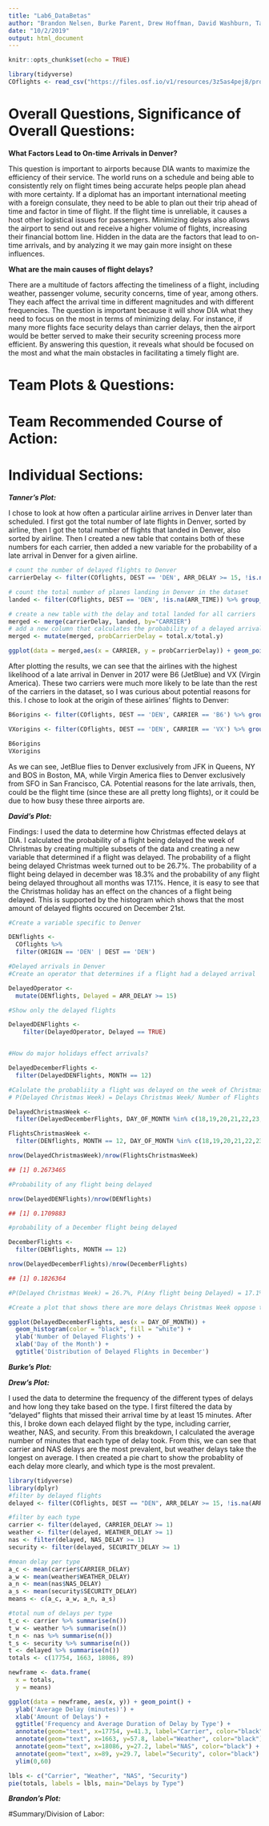 ```yaml
---
title: "Lab6_DataBetas"
author: "Brandon Nelsen, Burke Parent, Drew Hoffman, David Washburn, Tanner Ball"
date: "10/2/2019"
output: html_document
---
```


```r
knitr::opts_chunk$set(echo = TRUE)
```

```r
library(tidyverse)
COflights <- read_csv("https://files.osf.io/v1/resources/3z5as4pej8/providers/osfstorage/5a8ca28f57103100104584db")
```


# Overall Questions, Significance of Overall Questions:

**What Factors Lead to On-time Arrivals in Denver?**

This question is important to airports because DIA wants to maximize the efficiency of their service.  The world runs on a schedule and being able to consistently rely on flight times being accurate helps people plan ahead with more certainty. If a diplomat has an important international meeting with a foreign consulate, they need to be able to plan out their trip ahead of time and factor in time of flight. If the flight time is unreliable, it causes a host other logistical issues for passengers.  Minimizing delays also allows the airport to send out and receive a higher volume of flights, increasing their financial bottom line. Hidden in the data are the factors that lead to on-time arrivals, and by analyzing it we may gain more insight on these influences.

**What are the main causes of flight delays?**

There are a multitude of factors affecting the timeliness of a flight, including weather, passenger volume, security concerns, time of year, among others. They each affect the arrival time in different magnitudes and with different frequencies. The question is important because it will show DIA what they need to focus on the most in terms of minimizing delay. For instance, if many more flights face security delays than carrier delays, then the airport would be better served to make their security screening process more efficient. By answering this question, it reveals what should be focused on the most and what the main obstacles in facilitating a timely flight are. 


# Team Plots & Questions:


# Team Recommended Course of Action:

# Individual Sections:

***Tanner's Plot:***

I chose to look at how often a particular airline arrives in Denver later than scheduled. I first got the total number of late flights in Denver, sorted by airline, then I got the total number of flights that landed in Denver, also sorted by airline. Then I created a new table that contains both of these numbers for each carrier, then added a new variable for the probability of a late arrival in Denver for a given airline.

```r
# count the number of delayed flights to Denver
carrierDelay <- filter(COflights, DEST == 'DEN', ARR_DELAY >= 15, !is.na(ARR_DELAY)) %>% group_by(CARRIER) %>% summarise('total' = n())

# count the total number of planes landing in Denver in the dataset
landed <- filter(COflights, DEST == 'DEN', !is.na(ARR_TIME)) %>% group_by(CARRIER) %>% summarise('total' = n())

# create a new table with the delay and total landed for all carriers
merged <- merge(carrierDelay, landed, by="CARRIER")
# add a new column that calculates the probability of a delayed arrival to Denver by carrier
merged <- mutate(merged, probCarrierDelay = total.x/total.y)

ggplot(data = merged,aes(x = CARRIER, y = probCarrierDelay)) + geom_point() + geom_text(aes(label=signif(probCarrierDelay, digits = 3)), hjust=-.25, vjust=0) + xlab('Airline') + ylab('Probability of an Arrival Delay') + ggtitle('The Probability of an Arrival Delay in Denver by Airline')
```

After plotting the results, we can see that the airlines with the highest likelihood of a late arrival in Denver in 2017 were B6 (JetBlue) and VX (Virgin America). These two carriers were much more likely to be late than the rest of the carriers in the dataset, so I was curious about potential reasons for this. I chose to look at the origin of these airlines' flights to Denver:

```r
B6origins <- filter(COflights, DEST == 'DEN', CARRIER == 'B6') %>% group_by(ORIGIN) %>% summarise('total' = n())

VXorigins <- filter(COflights, DEST == 'DEN', CARRIER == 'VX') %>% group_by(ORIGIN) %>% summarise('total' = n())

B6origins
VXorigins
```

As we can see, JetBlue flies to Denver exclusively from JFK in Queens, NY and BOS in Boston, MA, while Virgin America flies to Denver exclusively from SFO in San Francisco, CA. Potential reasons for the late arrivals, then, could be the flight time (since these are all pretty long flights), or it could be due to how busy these three airports are.

***David's Plot:***

Findings: I used the data to determine how Christmas effected delays at DIA. I calculated the probability of a flight being delayed the week of Christmas by creating multiple subsets of the data and creating a new variable that determined if a flight was delayed. The probability of a flight being delayed Christmas week turned out to be 26.7%. The probability of a flight being delayed in december was 18.3% and the probability of any flight being delayed throughout all months was 17.1%. Hence, it is easy to see that the Christmas holiday has an effect on the chances of a flight being delayed. This is supported by the histogram which shows that the most amount of delayed flights occured on December 21st.

```r
#Create a variable specific to Denver

DENflights <- 
  COflights %>%
  filter(ORIGIN == 'DEN' | DEST == 'DEN')

#Delayed arrivals in Denver
#Create an operator that determines if a flight had a delayed arrival

DelayedOperator <-
  mutate(DENflights, Delayed = ARR_DELAY >= 15)

#Show only the delayed flights

DelayedDENFlights <-
    filter(DelayedOperator, Delayed == TRUE)


#How do major holidays effect arrivals?

DelayedDecemberFlights <-
  filter(DelayedDENFlights, MONTH == 12)

#Calulate the probabliity a flight was delayed on the week of Christmas (Dec.18-Dec.25)
# P(Delayed Christmas Week) = Delays Christmas Week/ Number of Flights Christmas Week

DelayedChristmasWeek <-
  filter(DelayedDecemberFlights, DAY_OF_MONTH %in% c(18,19,20,21,22,23,24,25))

FlightsChristmasWeek <-
  filter(DENflights, MONTH == 12, DAY_OF_MONTH %in% c(18,19,20,21,22,23,24,25))

nrow(DelayedChristmasWeek)/nrow(FlightsChristmasWeek)

## [1] 0.2673465

#Probability of any flight being delayed

nrow(DelayedDENFlights)/nrow(DENflights)

## [1] 0.1709883

#probability of a December flight being delayed

DecemberFlights <-
  filter(DENflights, MONTH == 12)

nrow(DelayedDecemberFlights)/nrow(DecemberFlights)

## [1] 0.1826364

#P(Delayed Christmas Week) = 26.7%, P(Any flight being Delayed) = 17.1%, P(December Flight being delayed) = 18.3%

#Create a plot that shows there are more delays Christmas Week oppose to the rest of December

ggplot(DelayedDecemberFlights, aes(x = DAY_OF_MONTH)) +
  geom_histogram(color = "black", fill = "white") +
  ylab('Number of Delayed Flights') +
  xlab('Day of the Month') +
  ggtitle('Distribution of Delayed Flights in December')
```

***Burke's Plot:***

***Drew's Plot:***

I used the data to determine the frequency of the different types of delays and how long they take based on the type. I first filtered the data by "delayed" flights that missed their arrival time by at least 15 minutes. After this, I broke down each delayed flight by the type, including carrier, weather, NAS, and security. From this breakdown, I calculated the average number of minutes that each type of delay took. From this, we can see that carrier and NAS delays are the most prevalent, but weather delays take the longest on average. I then created a pie chart to show the probablity of each delay more clearly, and which type is the most prevalent.

```r
library(tidyverse)
library(dplyr)
#filter by delayed flights
delayed <- filter(COflights, DEST == "DEN", ARR_DELAY >= 15, !is.na(ARR_TIME))

#filter by each type
carrier <- filter(delayed, CARRIER_DELAY >= 1) 
weather <- filter(delayed, WEATHER_DELAY >= 1)
nas <- filter(delayed, NAS_DELAY >= 1)
security <- filter(delayed, SECURITY_DELAY >= 1)

#mean delay per type
a_c <- mean(carrier$CARRIER_DELAY)
a_w <- mean(weather$WEATHER_DELAY)
a_n <- mean(nas$NAS_DELAY)
a_s <- mean(security$SECURITY_DELAY)
means <- c(a_c, a_w, a_n, a_s)

#total num of delays per type
t_c <- carrier %>% summarise(n())
t_w <- weather %>% summarise(n())
t_n <- nas %>% summarise(n())
t_s <- security %>% summarise(n())
t <- delayed %>% summarise(n())
totals <- c(17754, 1663, 18086, 89)

newframe <- data.frame(
  x = totals,
  y = means)

ggplot(data = newframe, aes(x, y)) + geom_point() + 
  ylab('Average Delay (minutes)') + 
  xlab('Amount of Delays') +
  ggtitle('Frequency and Average Duration of Delay by Type') + 
  annotate(geom="text", x=17754, y=41.3, label="Carrier", color="black") +
  annotate(geom="text", x=1663, y=57.8, label="Weather", color="black") +
  annotate(geom="text", x=18086, y=27.2, label="NAS", color="black") +
  annotate(geom="text", x=89, y=29.7, label="Security", color="black") +
  ylim(0,60)

lbls <- c("Carrier", "Weather", "NAS", "Security")
pie(totals, labels = lbls, main="Delays by Type")
```

***Brandon's Plot:***

#Summary/Division of Labor:
